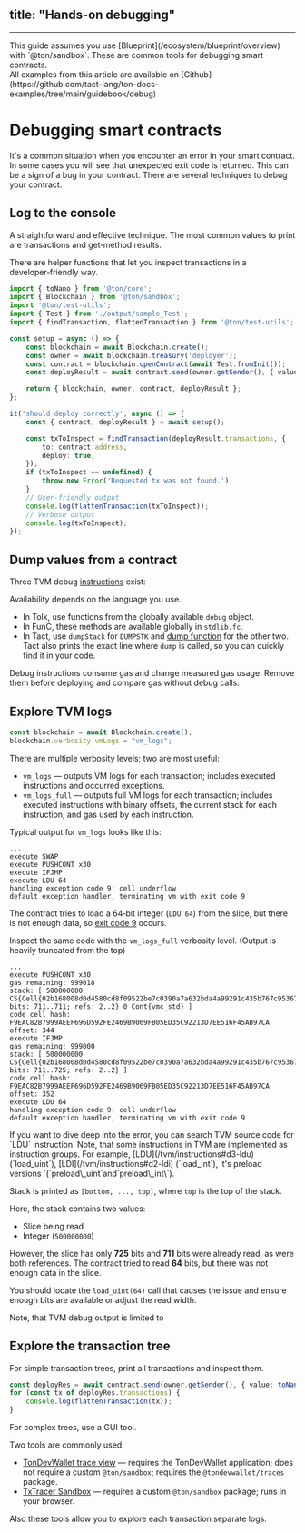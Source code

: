 ## title: "Hands-on debugging"

---


<Aside>
  This guide assumes you use [Blueprint](/ecosystem/blueprint/overview) with `@ton/sandbox`. These are common tools for debugging smart contracts.
</Aside>

<Aside>
  All examples from this article are available on [Github](https://github.com/tact-lang/ton-docs-examples/tree/main/guidebook/debug)
</Aside>

# Debugging smart contracts

It's a common situation when you encounter an error in your smart contract. In some cases you will see that unexpected exit code is returned. This can be a sign of a bug in your contract. There are several techniques to debug your contract.

## Log to the console

A straightforward and effective technique. The most common values to print are transactions and get‑method results.

There are helper functions that let you inspect transactions in a developer‑friendly way.

```ts TypeScript
import { toNano } from '@ton/core';
import { Blockchain } from '@ton/sandbox';
import '@ton/test-utils';
import { Test } from './output/sample_Test';
import { findTransaction, flattenTransaction } from '@ton/test-utils';

const setup = async () => {
    const blockchain = await Blockchain.create();
    const owner = await blockchain.treasury('deployer');
    const contract = blockchain.openContract(await Test.fromInit());
    const deployResult = await contract.send(owner.getSender(), { value: toNano(0.5), bounce: true }, null);

    return { blockchain, owner, contract, deployResult };
};

it('should deploy correctly', async () => {
    const { contract, deployResult } = await setup();

    const txToInspect = findTransaction(deployResult.transactions, {
        to: contract.address,
        deploy: true,
    });
    if (txToInspect == undefined) {
        throw new Error('Requested tx was not found.');
    }
    // User-friendly output
    console.log(flattenTransaction(txToInspect));
    // Verbose output
    console.log(txToInspect);
});
```

## Dump values from a contract

Three TVM debug [instructions](/tvm/instructions#fe-debug) exist:

Availability depends on the language you use.

- In Tolk, use functions from the globally available `debug` object.
- In FunC, these methods are available globally in `stdlib.fc`.
- In Tact, use `dumpStack` for `DUMPSTK` and [dump function](https://docs.tact-lang.org/ref/core-debug/#dump) for the other two. Tact also prints the exact line where `dump` is called, so you can quickly find it in your code.

<Aside
  type="caution"
>
  Debug instructions consume gas and change measured gas usage. Remove them before deploying and compare gas without debug calls.
</Aside>

## Explore TVM logs

```ts TypeScript
const blockchain = await Blockchain.create();
blockchain.verbosity.vmLogs = "vm_logs";
```

There are multiple verbosity levels; two are most useful:

- `vm_logs` — outputs VM logs for each transaction; includes executed instructions and occurred exceptions.
- `vm_logs_full` — outputs full VM logs for each transaction; includes executed instructions with binary offsets, the current stack for each instruction, and gas used by each instruction.

Typical output for `vm_logs` looks like this:

```text
...
execute SWAP
execute PUSHCONT x30
execute IFJMP
execute LDU 64
handling exception code 9: cell underflow
default exception handler, terminating vm with exit code 9
```

The contract tries to load a 64‑bit integer (`LDU 64`) from the slice, but there is not enough data, so [exit code 9](/tvm/exit-codes#9%3A-cell-underflow) occurs.

Inspect the same code with the `vm_logs_full` verbosity level. (Output is heavily truncated from the top)

```text
...
execute PUSHCONT x30
gas remaining: 999018
stack: [ 500000000 CS{Cell{02b168008d0d4580cd8f09522be7c0390a7a632bda4a99291c435b767c95367ebe78e9af0023d36bc5f97853f4c898f868f95b035ae8f555a321d0ffce8d9f6165e2252d7a9077359400060e9fc800000000003d0902d1b85b3919} bits: 711..711; refs: 2..2} 0 Cont{vmc_std} ]
code cell hash: F9EAC82B7999AEEF696D592FE2469B9069FB05ED35C92213D7EE516F45AB97CA offset: 344
execute IFJMP
gas remaining: 999000
stack: [ 500000000 CS{Cell{02b168008d0d4580cd8f09522be7c0390a7a632bda4a99291c435b767c95367ebe78e9af0023d36bc5f97853f4c898f868f95b035ae8f555a321d0ffce8d9f6165e2252d7a9077359400060e9fc800000000003d0902d1b85b3919} bits: 711..725; refs: 2..2} ]
code cell hash: F9EAC82B7999AEEF696D592FE2469B9069FB05ED35C92213D7EE516F45AB97CA offset: 352
execute LDU 64
handling exception code 9: cell underflow
default exception handler, terminating vm with exit code 9
```

<Aside type="tip">
  If you want to dive deep into the error, you can search TVM source code for `LDU` instruction. Note, that some instructions in TVM are implemented as instruction groups. For example, [LDU](/tvm/instructions#d3-ldu) (`load_uint`), [LDI](/tvm/instructions#d2-ldi) (`load_int`), it's preload versions `(`preload\_uint`and`preload\_int\`).
</Aside>

Stack is printed as `[bottom, ..., top]`, where `top` is the top of the stack.

Here, the stack contains two values:

- Slice being read
- Integer (`500000000`)

However, the slice has only **725** bits and **711** bits were already read, as were both references. The contract tried to read **64** bits, but there was not enough data in the slice.

You should locate the `load_uint(64)` call that causes the issue and ensure enough bits are available or adjust the read width.

<Aside
  type="warning"
>
  Note, that TVM debug output is limited to
</Aside>

## Explore the transaction tree

For simple transaction trees, print all transactions and inspect them.

```ts TypeScript
const deployRes = await contract.send(owner.getSender(), { value: toNano(0.5), bounce: true }, null);
for (const tx of deployRes.transactions) {
    console.log(flattenTransaction(tx));
}
```

For complex trees, use a GUI tool.

Two tools are commonly used:

- [TonDevWallet trace view](/ecosystem/wallet-apps/dev) — requires the TonDevWallet application; does not require a custom `@ton/sandbox`; requires the `@tondevwallet/traces` package.
- [TxTracer Sandbox](https://txtracer.ton.org/sandbox/) — requires a custom `@ton/sandbox` package; runs in your browser.

Also these tools allow you to explore each transaction separate logs.
